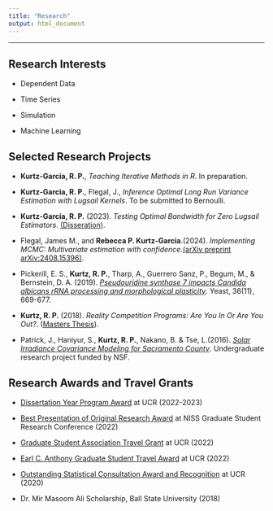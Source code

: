 ```yaml
---
title: "Research"
output: html_document
---
```



------------------------

## Research Interests 

- Dependent Data

- Time Series

- Simulation 

- Machine Learning


## Selected Research Projects

- **Kurtz-Garcia, R. P.**, *Teaching Iterative Methods in R*.  In preparation.

- **Kurtz-Garcia, R. P.**, Flegal, J., *Inference Optimal Long Run Variance Estimation with Lugsail Kernels*. To be submitted to Bernoulli. 

- **Kurtz-Garcia, R. P.** (2023). *Testing Optimal Bandwidth for Zero Lugsail Estimators*. <a href="https://escholarship.org/uc/item/6b3263wc">(Disseration)</a>.

- Flegal, James M., and **Rebecca P. Kurtz-Garcia**.(2024). *Implementing MCMC: Multivariate estimation with confidence.*<a href="https://arxiv.org/abs/2408.15396">(arXiv preprint arXiv:2408.15396)</a>.

- Pickerill, E. S., **Kurtz, R. P.**, Tharp, A., Guerrero Sanz, P., Begum, M., & Bernstein, D. A. (2019). *[Pseudouridine synthase 7 impacts Candida albicans rRNA processing and morphological plasticity](ResearchDocuments/Yeast2019.pdf)*. Yeast, 36(11), 669-677.

- **Kurtz, R. P.** (2018). *Reality Competition Programs: Are You In Or Are You Out?*. ([Masters Thesis](ResearchDocuments/R Kurtz Final.pdf)). 

- Patrick, J., Haniyur, S., **Kurtz, R. P.**, Nakano, B. & Tse, L.(2016). *[Solar Irradiance Covariance Modeling for Sacramento County](ResearchDocuments/RTG_1_Poster.pdf)*. Undergraduate research project funded by NSF. 


## Research Awards and Travel Grants

- [Dissertation Year Program Award](https://grad.ucr.edu/register/DYP_Award_App_22_23) at UCR (2022-2023)

- [Best Presentation of Original Research Award](https://www.niss.org/news/2nd-annual-graduate-student-research-conference-wonderful-success) at NISS Graduate Student Research Conference (2022)

- [Graduate Student Association Travel Grant](https://gsa.ucr.edu/ctg/) at UCR (2022)

- [Earl C. Anthony Graduate Student Travel Award](https://graduate.ucr.edu/funding) at UCR (2022)

- [Outstanding Statistical Consultation Award and Recognition](https://collaboratory.ucr.edu/#no-back) at UCR (2020)

- Dr. Mir Masoom Ali Scholarship, Ball State University (2018)


<!-- ## Conference Activity  -->
<!-- - [Joint Mathematical Meetings](https://www.jointmathematicsmeetings.org/meetings/national/jmm2023/2270_program.html) Boston, MA (Schedueled: 2023, January) -->
<!--     + Oral Presentation: *Lessons Learned From Teaching Programming In R Remote And In Person* -->
<!-- - [NBER-NSF Time Series Conference](https://sites-staging.bu.edu/nber-nsf2022/) Boston, MA (2022, Fall) -->
<!--     + Attendee  -->
<!-- - [Joint Statistical Meetings](https://ww2.amstat.org/meetings/jsm/2022/) Washington DC (2022, Summer) -->
<!--     + Poster Presentation: [*Alternative Time-Average Covariance Matrix Estimation Procedures*](ResearchDocuments/JSM2022.pdf) -->
<!--     + Co-Organizer for National Institute of Statistical Sciences (NISS) Graduate Student Network Social  -->
<!-- - [NISS Graduate Student Conference](https://www.niss.org/events/2nd-annual-graduate-student-research-conference-niss-graduate-student-network-event) (2022, Spring)    -->
<!--     + Oral Presentation: [*Alternative Time-Average Covariance Matrix Estimation Procedures*](https://rpkgarcia.shinyapps.io/NISSpresentation2022KurtzGarcia/#1) -->
<!--     + Organizing Committee -->
<!--     + Session Chair -->
<!-- - [Women in Data Science](https://wids.cs.ucr.edu/), University of California Riverside (2022, Winter)     -->
<!--     + Invited Workshop Presenter: *Advanced Text Analysis in R* -->
<!--     + Panelist  -->
<!-- - [Minds Datathon Conference](http://datasciminds.org/Datathon_2021.html), Orange County, CA (2021, Fall)    -->
<!--     + Plenary Speaker: *Decision Trees with the Iris Data* -->
<!-- - [NISS Graduate Student Conference](https://www.niss.org/news/niss-graduate-student-network-convenes-two-day-research-conference) (2021, June)     -->
<!--     + Oral Presentation: *Recent Advances in Time-Average Covariance Matrix Estimation* -->
<!--     + Organizing Committee -->
<!--     + Session Chair -->
<!-- - [Minds Datathon Conference](http://datasciminds.org/datathon.html), Orange County, CA (2020, Fall)  -->
<!--     + Invited Workshop Presenter: *Random Forests* -->
<!-- - [Women Working in Technology](https://womenworkingintechnology.org/home), Ball State University (2018, Spring) -->
<!--     + Attendee  -->
<!-- - [Student Symposium](https://www.bsu.edu/about/administrativeoffices/sponsored-projects-administration/student-symposium), Ball State University (2018, Spring)  -->
<!--     + Oral Presentation: [*Are You In or Are You Out?*](ResearchDocuments/StudentSymposium.pdf) -->
<!-- - [Rustbelt RNA Meeting](https://rustbeltrna.org/2017/), Indianapolis, IN (2017, Fall)  -->
<!--     + Attendee  -->
<!-- - [Women Working in Technology](https://womenworkingintechnology.org/home), Ball State University (2017, Spring) -->
<!--     + Attendee  -->
<!-- - [iidata Data Science Convention](https://statistics.ucdavis.edu/), University of California Davis (2016, Spring) -->
<!--     + Poster Presentation: [*Solar Irradiance Covariance Modeling for Sacramento County*](ResearchDocuments/RTG_1_Poster.pdf) -->




